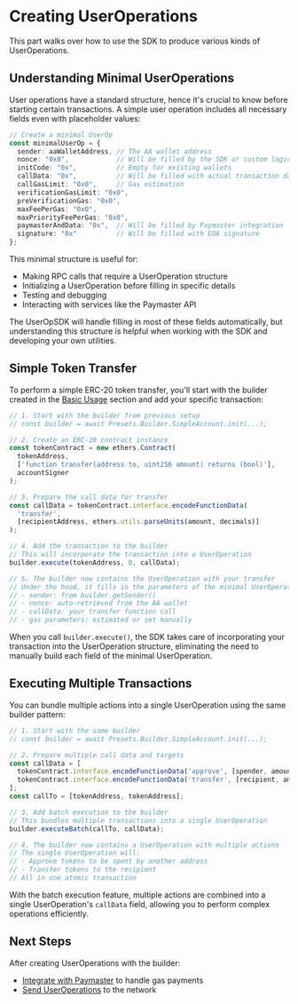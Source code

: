 

# Creating UserOperations

This part walks over how to use the SDK to produce various kinds of UserOperations.

## Understanding Minimal UserOperations

User operations have a standard structure, hence it's crucial to know before starting certain transactions. A simple user operation includes all necessary fields even with placeholder values:

```typescript
// Create a minimal UserOp
const minimalUserOp = {
  sender: aaWalletAddress, // The AA wallet address
  nonce: "0x0",            // Will be filled by the SDK or custom logic
  initCode: "0x",          // Empty for existing wallets
  callData: "0x",          // Will be filled with actual transaction data
  callGasLimit: "0x0",     // Gas estimation
  verificationGasLimit: "0x0",
  preVerificationGas: "0x0",
  maxFeePerGas: "0x0",
  maxPriorityFeePerGas: "0x0",
  paymasterAndData: "0x",  // Will be filled by Paymaster integration
  signature: "0x"          // Will be filled with EOA signature
};
```

This minimal structure is useful for:
- Making RPC calls that require a UserOperation structure
- Initializing a UserOperation before filling in specific details
- Testing and debugging
- Interacting with services like the Paymaster API

The UserOpSDK will handle filling in most of these fields automatically, but understanding this structure is helpful when working with the SDK and developing your own utilities.

## Simple Token Transfer

To perform a simple ERC-20 token transfer, you'll start with the builder created in the [Basic Usage](/en/developer-tools/user-op-sdk/basic-usage) section and add your specific transaction:

```typescript
// 1. Start with the builder from previous setup
// const builder = await Presets.Builder.SimpleAccount.init(...);

// 2. Create an ERC-20 contract instance
const tokenContract = new ethers.Contract(
  tokenAddress,
  ['function transfer(address to, uint256 amount) returns (bool)'],
  accountSigner
);

// 3. Prepare the call data for transfer
const callData = tokenContract.interface.encodeFunctionData(
  'transfer',
  [recipientAddress, ethers.utils.parseUnits(amount, decimals)]
);

// 4. Add the transaction to the builder
// This will incorporate the transaction into a UserOperation
builder.execute(tokenAddress, 0, callData);

// 5. The builder now contains the UserOperation with your transfer
// Under the hood, it fills in the parameters of the minimal UserOperation:
// - sender: from builder.getSender()
// - nonce: auto-retrieved from the AA wallet
// - callData: your transfer function call
// - gas parameters: estimated or set manually
```

When you call `builder.execute()`, the SDK takes care of incorporating your transaction into the UserOperation structure, eliminating the need to manually build each field of the minimal UserOperation.

## Executing Multiple Transactions

You can bundle multiple actions into a single UserOperation using the same builder pattern:

```typescript
// 1. Start with the same builder
// const builder = await Presets.Builder.SimpleAccount.init(...);

// 2. Prepare multiple call data and targets
const callData = [
  tokenContract.interface.encodeFunctionData('approve', [spender, amount]),
  tokenContract.interface.encodeFunctionData('transfer', [recipient, amount])
];
const callTo = [tokenAddress, tokenAddress];

// 3. Add batch execution to the builder
// This bundles multiple transactions into a single UserOperation
builder.executeBatch(callTo, callData);

// 4. The builder now contains a UserOperation with multiple actions
// The single UserOperation will:
// - Approve tokens to be spent by another address
// - Transfer tokens to the recipient
// All in one atomic transaction
```

With the batch execution feature, multiple actions are combined into a single UserOperation's `callData` field, allowing you to perform complex operations efficiently.

## Next Steps

After creating UserOperations with the builder:
- [Integrate with Paymaster](/en/developer-tools/user-op-sdk/paymaster-integration) to handle gas payments
- [Send UserOperations](/en/developer-tools/user-op-sdk/sending-user-operations) to the network



<PageFeedback path="/en/developer-tools/user-op-sdk/creating-user-operations" />
